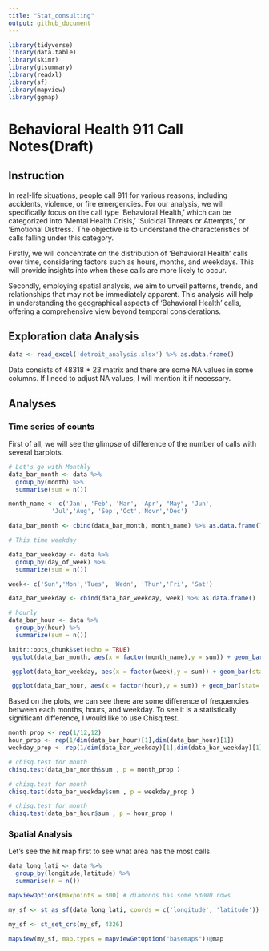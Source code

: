 ```yaml
---
title: "Stat_consulting"
output: github_document
---
```


```r
library(tidyverse)
library(data.table)
library(skimr)
library(gtsummary)
library(readxl)
library(sf)
library(mapview)
library(ggmap)
```

# Behavioral Health 911 Call Notes(Draft)

## Instruction

In real-life situations, people call 911 for various reasons, including accidents, violence, or fire emergencies. For our analysis, we will specifically focus on the call type 'Behavioral Health,' which can be categorized into 'Mental Health Crisis,' 'Suicidal Threats or Attempts,' or 'Emotional Distress.' The objective is to understand the characteristics of calls falling under this category.

Firstly, we will concentrate on the distribution of 'Behavioral Health' calls over time, considering factors such as hours, months, and weekdays. This will provide insights into when these calls are more likely to occur.

Secondly, employing spatial analysis, we aim to unveil patterns, trends, and relationships that may not be immediately apparent. This analysis will help in understanding the geographical aspects of 'Behavioral Health' calls, offering a comprehensive view beyond temporal considerations. 


## Exploration data Analysis

```r
data <- read_excel('detroit_analysis.xlsx') %>% as.data.frame()
```

Data consists of 48318 * 23 matrix and there are some NA values in some columns. If I need to adjust NA values, I will mention it if necessary.

## Analyses

### Time series of counts

First of all, we will see the glimpse of difference of the number of calls with several barplots.

```r
# Let's go with Monthly
data_bar_month <- data %>% 
  group_by(month) %>% 
  summarise(sum = n())

month_name <- c('Jan', 'Feb', 'Mar', 'Apr', "May", 'Jun', 
            'Jul','Aug', 'Sep','Oct','Novr','Dec')

data_bar_month <- cbind(data_bar_month, month_name) %>% as.data.frame()

# This time weekday

data_bar_weekday <- data %>% 
  group_by(day_of_week) %>% 
  summarize(sum = n())

week<- c('Sun','Mon','Tues', 'Wedn', 'Thur','Fri', 'Sat')

data_bar_weekday <- cbind(data_bar_weekday, week) %>% as.data.frame()

# hourly
data_bar_hour <- data %>% 
  group_by(hour) %>% 
  summarize(sum = n())
```



```r
knitr::opts_chunk$set(echo = TRUE)
 ggplot(data_bar_month, aes(x = factor(month_name),y = sum)) + geom_bar(stat= 'identity', fill = 'green') + labs(title = 'The bar graph of the number of call by monthly') + xlab(label = 'Month') + ylab(label = 'The number')

 ggplot(data_bar_weekday, aes(x = factor(week),y = sum)) + geom_bar(stat= 'identity', fill = 'red') + labs(title = 'The bar graph of the number of call by weekday') + xlab(label = 'Weekday') + ylab(label = 'The number')

 ggplot(data_bar_hour, aes(x = factor(hour),y = sum)) + geom_bar(stat= 'identity', fill = 'Yellow') + labs(title = 'The bar graph of the number of call by hour') + xlab(label = 'Hourly') + ylab(label = 'The number')
```

Based on the plots, we can see there are some difference of frequencies between each months, hours, and weekday. To see it is a statistically significant difference, I would like to use Chisq.test.

```r
month_prop <- rep(1/12,12)
hour_prop <- rep(1/dim(data_bar_hour)[1],dim(data_bar_hour)[1])
weekday_prop <- rep(1/dim(data_bar_weekday)[1],dim(data_bar_weekday)[1])
```


```r
# chisq.test for month
chisq.test(data_bar_month$sum , p = month_prop )
```
```r
# chisq.test for month
chisq.test(data_bar_weekday$sum , p = weekday_prop )
```
```r
# chisq.test for month
chisq.test(data_bar_hour$sum , p = hour_prop )
```



### Spatial Analysis

Let's see the hit map first to see what area has the most calls.


```r
data_long_lati <- data %>%
  group_by(longitude,latitude) %>%
  summarise(n = n())

mapviewOptions(maxpoints = 300) # diamonds has some 53000 rows

my_sf <- st_as_sf(data_long_lati, coords = c('longitude', 'latitude'))

my_sf <- st_set_crs(my_sf, 4326)

mapview(my_sf, map.types = mapviewGetOption("basemaps"))@map
```







